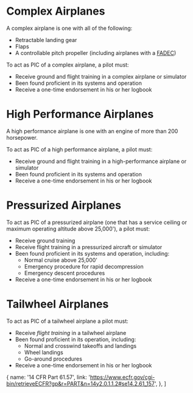 

# Complex Airplanes

A complex airplane is one with all of the following:

- Retractable landing gear
- Flaps
- A controllable pitch propeller (including airplanes with a
  [FADEC](https://en.wikipedia.org/wiki/FADEC))

To act as PIC of a complex airplane, a pilot must:

- Receive ground and flight training in a complex airplane or simulator
- Been found proficient in its systems and operation
- Receive a one-time endorsement in his or her logbook

<Reg part="61.31(e)" />

# High Performance Airplanes

A high performance airplane is one with an engine of more than 200 horsepower.

To act as PIC of a high performance airplane, a pilot must:

- Receive ground and flight training in a high-performance airplane or simulator
- Been found proficient in its systems and operation
- Receive a one-time endorsement in his or her logbook

<Reg part="61.31(f)" />

# Pressurized Airplanes

To act as PIC of a pressurized airplane (one that has a service ceiling or
maximum operating altitude above 25,000'), a pilot must:

- Receive ground training
- Receive flight training in a pressurized aircraft or simulator
- Been found proficient in its systems and operation, including:
  - Normal cruise above 25,000'
  - Emergency procedure for rapid decompression
  - Emergency descent procedures
- Receive a one-time endorsement in his or her logbook

<Reg part="61.31(g)" />

# Tailwheel Airplanes

To act as PIC of a tailwheel airplane a pilot must:

- Receive _flight training_ in a tailwheel airplane
- Been found proficient in its operation, including:
  - Normal and crosswind takeoffs and landings
  - Wheel landings
  - Go-around procedures
- Receive a one-time endorsement in his or her logbook

<Reg part="61.31(i)" />

  {
    name: '14 CFR Part 61.57',
    link: 'https://www.ecfr.gov/cgi-bin/retrieveECFR?gp&r=PART&n=14y2.0.1.1.2#se14.2.61_157',
  },
]
